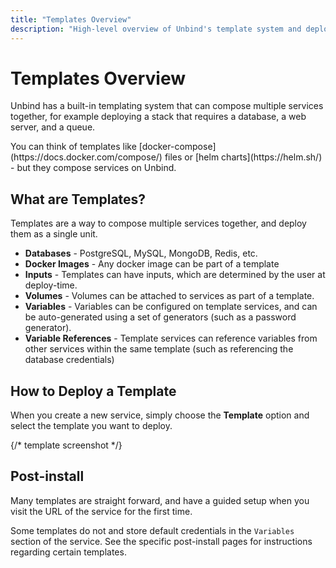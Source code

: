 ```yaml
---
title: "Templates Overview"
description: "High-level overview of Unbind's template system and deployment guides"
---
```



# Templates Overview

Unbind has a built-in templating system that can compose multiple services together, for example deploying a stack that requires a database, a web server, and a queue.

<Callout>
You can think of templates like [docker-compose](https://docs.docker.com/compose/) files or [helm charts](https://helm.sh/) - but they compose services on Unbind.
</Callout>

## What are Templates?

Templates are a way to compose multiple services together, and deploy them as a single unit.
- **Databases** - PostgreSQL, MySQL, MongoDB, Redis, etc.
- **Docker Images** - Any docker image can be part of a template
- **Inputs** - Templates can have inputs, which are determined by the user at deploy-time.
- **Volumes** - Volumes can be attached to services as part of a template.
- **Variables** - Variables can be configured on template services, and can be auto-generated using a set of generators (such as a password generator).
- **Variable References** - Template services can reference variables from other services within the same template (such as referencing the database credentials)

## How to Deploy a Template

When you create a new service, simply choose the **Template** option and select the template you want to deploy.

{/* template screenshot */}

## Post-install

Many templates are straight forward, and have a guided setup when you visit the URL of the service for the first time.

Some templates do not and store default credentials in the `Variables` section of the service. See the specific post-install pages for instructions regarding certain templates.